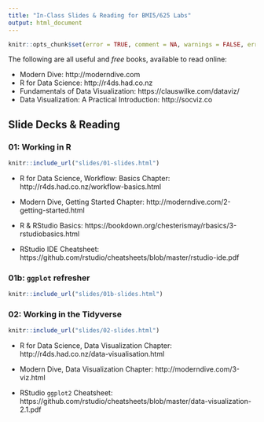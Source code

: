 ```yaml
---
title: "In-Class Slides & Reading for BMI5/625 Labs"
output: html_document
---
```


```r
knitr::opts_chunk$set(error = TRUE, comment = NA, warnings = FALSE, errors = FALSE, messages = FALSE, tidy = FALSE, echo = FALSE)
```

The following are all useful and *free* books, available to read online:

- Modern Dive: http://moderndive.com
- R for Data Science: http://r4ds.had.co.nz
- Fundamentals of Data Visualization: https://clauswilke.com/dataviz/
- Data Visualization: A Practical Introduction: http://socviz.co

## Slide Decks & Reading {.tabset}

### 01: Working in R

```r
knitr::include_url("slides/01-slides.html")
```

- R for Data Science, Workflow: Basics Chapter: http://r4ds.had.co.nz/workflow-basics.html

- Modern Dive, Getting Started Chapter: http://moderndive.com/2-getting-started.html

- R & RStudio Basics: https://bookdown.org/chesterismay/rbasics/3-rstudiobasics.html

- RStudio IDE Cheatsheet: https://github.com/rstudio/cheatsheets/blob/master/rstudio-ide.pdf

### 01b: `ggplot` refresher

```r
knitr::include_url("slides/01b-slides.html")
```

### 02: Working in the Tidyverse

```r
knitr::include_url("slides/02-slides.html")
```

- R for Data Science, Data Visualization Chapter: http://r4ds.had.co.nz/data-visualisation.html

- Modern Dive, Data Visualization Chapter: http://moderndive.com/3-viz.html

- RStudio `ggplot2` Cheatsheet: https://github.com/rstudio/cheatsheets/blob/master/data-visualization-2.1.pdf
